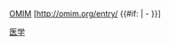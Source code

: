 [[OMIM]] [http://omim.org/entry/{{{1}}} {{#if:{{{2|}}} |{{{2}}} - }}{{{1}}}]<noinclude>

[[Category:医学模板|{{PAGENAME}}]]
[[Category:外部资源模板|医学]]
</noinclude>